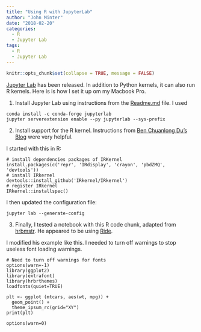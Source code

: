 ```yaml
---
title: "Using R with JupyterLab"
author: "John Minter"
date: "2018-02-20"
categories:
  - R
  - Jupyter Lab
tags:
  - R
  - Jupyter Lab
---
```


```r
knitr::opts_chunk$set(collapse = TRUE, message = FALSE)
```

[Jupyter Lab](https://github.com/jupyterlab/jupyterlab) has been
released. In addition to Python kernels, it can also run R kernels.
Here is is how I set it up om my Macbook Pro.

1. Install Jupyter Lab using instructions from the
[Readme.md](https://github.com/jupyterlab/jupyterlab) file. I used

```
conda install -c conda-forge jupyterlab
jupyter serverextension enable --py jupyterlab --sys-prefix
```

2. Install support for the R kernel. Instructions from
[Ben Chuanlong Du's Blog](http://www.legendu.net/misc/blog/install-r-kernel-for-jupyterlab/)
were very helpful.

I started with this in R:

```
# install dependencies packages of IRKernel
install.packages(c('repr', 'IRdisplay', 'crayon', 'pbdZMQ', 'devtools'))
# install IRkernel
devtools::install_github('IRkernel/IRkernel')
# register IRkernel
IRkernel::installspec() 
```

I then updated the configuration file:

```
jupyter lab --generate-config
```

3. Finally, I tested a notebook with this R code chunk, adapted
from [hrbmstr](https://twitter.com/hrbrmstr/status/966013780432965632). He appeared to be using [Ride](https://r-brain.io/en/blog/ride-a-new-data-science-ide-for-python-and-r/).

I modified his example like this. I needed to turn off warnings to
stop useless font loading warnings.

```
# Need to turn off warnings for fonts
options(warn=-1)
library(ggplot2)
library(extrafont)
library(hrbrthemes)
loadfonts(quiet=TRUE)

plt <- ggplot (mtcars, aes(wt, mpg)) +
  geom_point() +
  theme_ipsum_rc(grid="XY")
print(plt)

options(warn=0)

```

